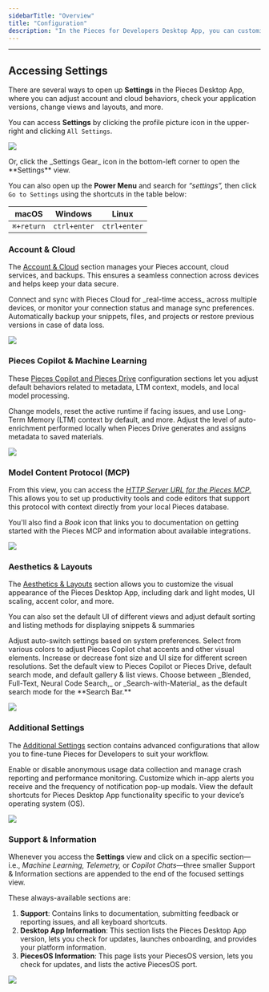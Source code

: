 ```yaml
---
sidebarTitle: "Overview"
title: "Configuration"
description: "In the Pieces for Developers Desktop App, you can customize everything from visuals and aesthetics to Pieces Drive enrichment and Pieces Copilot models to fit your preferences and workflow."
---
```


---

## Accessing Settings

There are several ways to open up **Settings** in the Pieces Desktop App, where you can adjust account and cloud behaviors, check your application versions, change views and layouts, and more.

You can access **Settings** by clicking the profile picture icon in the upper-right and clicking `All Settings`.

![](https://storage.googleapis.com/hashnode_product_documentation_assets/desktop_app_assets/configuration/opening_settings_via_pfp.gif)

<Tip>
  Or, click the _Settings Gear_ icon in the bottom-left corner to open the **Settings** view.
</Tip>

You can also open up the **Power Menu** and search for _“settings”,_ then click `Go to Settings` using the shortcuts in the table below:

| **macOS**  | **Windows**  | **Linux**    |
| ---------- | ------------ | ------------ |
| `⌘+return` | `ctrl+enter` | `ctrl+enter` |

### Account & Cloud

The [Account & Cloud](https://docs.pieces.app/products/desktop/configuration/account-and-cloud) section manages your Pieces account, cloud services, and backups. This ensures a seamless connection across devices and helps keep your data secure.

<Steps>
  <Step title="Cloud Management">
    Connect and sync with Pieces Cloud for _real-time access_ across multiple devices, or monitor your connection status and manage sync preferences.
  </Step>
  <Step title="Database Backups">
    Automatically backup your snippets, files, and projects or restore previous versions in case of data loss.
  </Step>
</Steps>

![](https://storage.googleapis.com/hashnode_product_documentation_assets/desktop_app_assets/settings_with_mcp_update/account_and_cloud.png)

### Pieces Copilot & Machine Learning

These [Pieces Copilot and Pieces Drive](https://docs.pieces.app/products/desktop/configuration/copilot-and-machine-learning) configuration sections let you adjust default behaviors related to metadata, LTM context, models, and local model processing.

<Steps>
  <Step title="Runtime">
    Change models, reset the active runtime if facing issues, and use Long-Term Memory (LTM) context by default, and more.
  </Step>
  <Step title="Enrichment">
    Adjust the level of auto-enrichment performed locally when Pieces Drive generates and assigns metadata to saved materials.
  </Step>
</Steps>

![](https://storage.googleapis.com/hashnode_product_documentation_assets/desktop_app_assets/settings_with_mcp_update/copilot_chats.png)

### Model Content Protocol (MCP)

From this view, you can access the [_HTTP Server URL for the Pieces MCP._](https://docs.pieces.app/products/desktop/configuration/mcp) This allows you to set up productivity tools and code editors that support this protocol with context directly from your local Pieces database.

You'll also find a _Book_ icon that links you to documentation on getting started with the Pieces MCP and information about available integrations.

![](https://storage.googleapis.com/hashnode_product_documentation_assets/desktop_app_assets/configuration/mcp/model_context_protocol_pfd_settings.png)

### Aesthetics & Layouts

The [Aesthetics & Layouts](https://docs.pieces.app/products/desktop/configuration/aesthetics-layout) section allows you to customize the visual appearance of the Pieces Desktop App, including dark and light modes, UI scaling, accent color, and more.

You can also set the default UI of different views and adjust default sorting and listing methods for displaying snippets & summaries

<Steps>
  <Step title="Dark & Light Mode">
    Adjust auto-switch settings based on system preferences.
  </Step>
  <Step title="Accent Colors">
    Select from various colors to adjust Pieces Copilot chat accents and other visual elements.
  </Step>
  <Step title="Font & UI Scaling">
    Increase or decrease font size and UI size for different screen resolutions.
  </Step>
  <Step title="Layout Settings">
    Set the default view to Pieces Copilot or Pieces Drive, default search mode, and default gallery & list views.
  </Step>
  <Step title="Default Search Mode">
    Choose between _Blended, Full-Text, Neural Code Search,_ or _Search-with-Material_ as the default search mode for the **Search Bar.**
  </Step>
</Steps>

![](https://storage.googleapis.com/hashnode_product_documentation_assets/desktop_app_assets/settings_with_mcp_update/aesthetics_view.png)

### Additional Settings

The [Additional Settings](https://docs.pieces.app/products/desktop/configuration/additional-settings) section contains advanced configurations that allow you to fine-tune Pieces for Developers to suit your workflow.

<Steps>
  <Step title="Telemetry & Diagnostics">
    Enable or disable anonymous usage data collection and manage crash reporting and performance monitoring.
  </Step>
  <Step title="Notifications">
    Customize which in-app alerts you receive and the frequency of notification pop-up modals.
  </Step>
  <Step title="Shortcuts">
    View the default shortcuts for Pieces Desktop App functionality specific to your device’s operating system (OS).
  </Step>
</Steps>

![](https://storage.googleapis.com/hashnode_product_documentation_assets/desktop_app_assets/settings_with_mcp_update/telemetry.png)

### Support & Information

Whenever you access the **Settings** view and click on a specific section—i.e., _Machine Learning, Telemetry,_ or _Copilot Chats_—three smaller Support & Information sections are appended to the end of the focused settings view.

These always-available sections are:

1. **Support**: Contains links to documentation, submitting feedback or reporting issues, and all keyboard shortcuts.
2. **Desktop App Information**: This section lists the Pieces Desktop App version, lets you check for updates, launches onboarding, and provides your platform information.
3. **PiecesOS Information**: This page lists your PiecesOS version, lets you check for updates, and lists the active PiecesOS port.

![](https://storage.googleapis.com/hashnode_product_documentation_assets/desktop_app_assets/settings_with_mcp_update/additional_settings.png)
